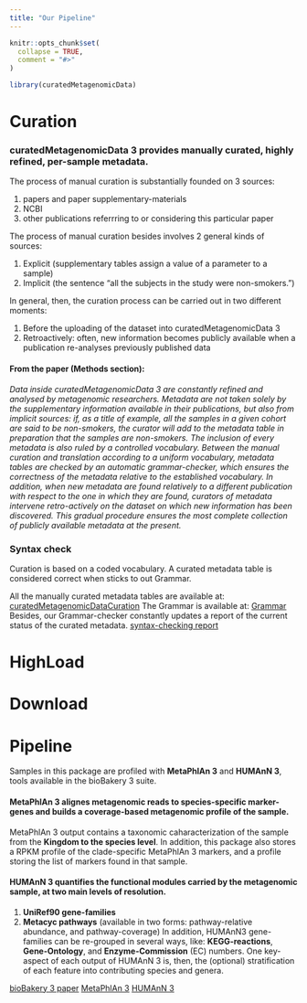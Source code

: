```yaml
---
title: "Our Pipeline"
---
```


```r
knitr::opts_chunk$set(
  collapse = TRUE,
  comment = "#>"
)
```

```r
library(curatedMetagenomicData)
```

# Curation
### curatedMetagenomicData 3 provides manually curated, highly refined, per-sample metadata.
The process of manual curation is substantially founded on 3 sources:

1. papers and paper supplementary-materials
2. NCBI
3. other publications referrring to or considering this particular paper

The process of manual curation besides involves 2 general kinds of sources:

1. Explicit (supplementary tables assign a value of a parameter to a sample)
2. Implicit (the sentence "all the subjects in the study were non-smokers.")

In general, then, the curation process can be carried out in two different moments:

1. Before the uploading of the dataset into curatedMetagenomicData 3
2. Retroactively: often, new information becomes publicly available when a publication re-analyses previously published data

#### From the paper (Methods section):
*Data inside curatedMetagenomicData 3 are constantly refined and analysed by metagenomic researchers. Metadata are not taken solely by the supplementary information available in their publications, but also from implicit sources: if, as a title of example, all the samples in a given cohort are said to be non-smokers, the curator will add to the metadata table in preparation that the samples are non-smokers. The inclusion of every metadata is also ruled by a controlled vocabulary. Between the manual curation and translation according to a uniform vocabulary, metadata tables are checked by an automatic grammar-checker, which ensures the correctness of the metadata relative to the established vocabulary. In addition, when new metadata are found relatively to a different publication with respect to the one in which they are found, curators of metadata intervene retro-actively on the dataset on which new information has been discovered. This gradual procedure ensures the most complete collection of publicly available metadata at the present.*

### Syntax check
Curation is based on a coded vocabulary. A curated metadata table is considered correct when sticks to out Grammar.

All the manually curated metadata tables are available at:
[curatedMetagenomicDataCuration](https://github.com/waldronlab/curatedMetagenomicDataCuration/tree/master/inst/curated)
The Grammar is available at:
[Grammar](https://github.com/waldronlab/curatedMetagenomicDataCuration/blob/master/inst/extdata/template.csv)
Besides, our Grammar-checker constantly updates a report of the current status of the curated metadata.
[syntax-checking report](https://waldronlab.io/curatedMetagenomicDataCuration/articles/curatedMetagenomicDataCuration.html)


# HighLoad

# Download

# Pipeline 
Samples in this package are profiled with **MetaPhlAn 3** and **HUMAnN 3**, tools available in the bioBakery 3 suite.

#### MetaPhlAn 3 alignes metagenomic reads to species-specific marker-genes and builds a coverage-based metagenomic profile of the sample.
MetaPhlAn 3 output contains a taxonomic caharacterization of the sample from the **Kingdom to the species level**.
In addition, this package also stores a RPKM profile of the clade-specific MetaPhlAn 3 markers, and a profile 
storing the list of markers found in that sample.

#### HUMAnN 3 quantifies the functional modules carried by the metagenomic sample, at two main levels of resolution.
1. **UniRef90 gene-families**
2. **Metacyc pathways** (available in two forms: pathway-relative abundance, and pathway-coverage)
In addition, HUMAnN3 gene-families can be re-grouped in several ways, like: **KEGG-reactions**, **Gene-Ontology**, and **Enzyme-Commission** (EC) numbers.
One key-aspect of each output of HUMAnN 3 is, then, the (optional) stratification of each feature into contributing species and genera.  

[bioBakery 3 paper](10.7554/eLife.65088)
[MetaPhlAn 3](https://huttenhower.sph.harvard.edu/metaphlan/)
[HUMAnN 3](https://huttenhower.sph.harvard.edu/humann/)

